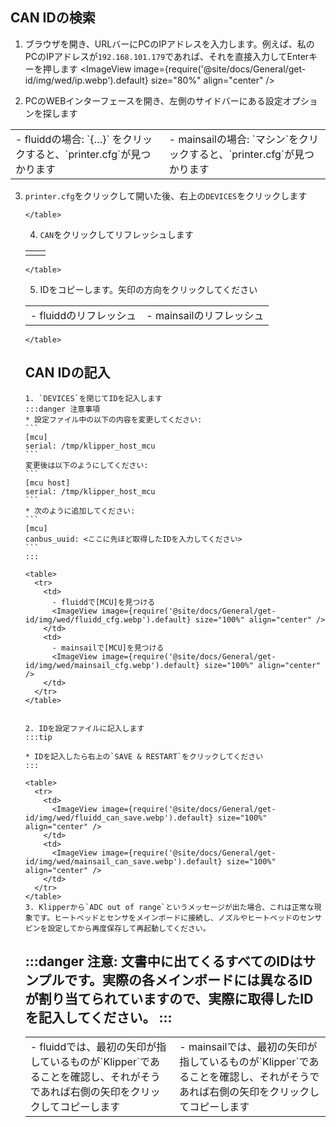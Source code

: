 ## CAN IDの検索
1. ブラウザを開き、URLバーにPCのIPアドレスを入力します。例えば、私のPCのIPアドレスが`192.168.101.179`であれば、それを直接入力してEnterキーを押します
  <ImageView image={require('@site/docs/General/get-id/img/wed/ip.webp').default} size="80%" align="center" /> 

2. PCのWEBインターフェースを開き、左側のサイドバーにある設定オプションを探します
  <table>
    <tr>
      <td>
        - fluiddの場合: `{…}` をクリックすると、`printer.cfg`が見つかります
        <ImageView image={require('@site/docs/General/get-id/img/fluidd-cfg.webp').default} size="100%" align="center" />
      </td>
      <td>
        - mainsailの場合: `マシン`をクリックすると、`printer.cfg`が見つかります
        <ImageView image={require('@site/docs/General/get-id/img/mainsail-cfg.webp').default} size="100%" align="center" />
      </td>
    </tr>
  </table>

  3. `printer.cfg`をクリックして開いた後、右上の`DEVICES`をクリックします
    <table>
      <tr>
        <td>
          <ImageView image={require('@site/docs/General/get-id/img/wed/fluidd_devices.webp').default} size="100%" align="center" />
        </td>
        <td>
          <ImageView image={require('@site/docs/General/get-id/img/wed/mainsail_devices.webp').default} size="100%" align="center" />
        </td>
      </tr>
    </table>

  4. `CAN`をクリックしてリフレッシュします
    <table>
      <tr>
        <td>
          - fluiddのリフレッシュ
          <ImageView image={require('@site/docs/General/get-id/img/wed/fluidd_can.webp').default} size="100%" align="center" />
        </td>
        <td>
          - mainsailのリフレッシュ
          <ImageView image={require('@site/docs/General/get-id/img/wed/mainsail_can.webp').default} size="100%" align="center" />
        </td>
      </tr>
    </table>

  5. IDをコピーします。矢印の方向をクリックしてください
    <table>
      <tr>
        <td>
          - fluiddでは、最初の矢印が指しているものが`Klipper`であることを確認し、それがそうであれば右側の矢印をクリックしてコピーします
          <ImageView image={require('@site/docs/General/get-id/img/wed/fluidd_canid.webp').default} size="100%" align="center" />
        </td>
        <td>
          - mainsailでは、最初の矢印が指しているものが`Klipper`であることを確認し、それがそうであれば右側の矢印をクリックしてコピーします
          <ImageView image={require('@site/docs/General/get-id/img/wed/mainsail_canid.webp').default} size="100%" align="center" />
        </td>
      </tr>
    </table>

## CAN IDの記入

    1. `DEVICES`を閉じてIDを記入します
    :::danger 注意事項
    * 設定ファイル中の以下の内容を変更してください:  
    ```
    [mcu] 
    serial: /tmp/klipper_host_mcu
    ```  
    変更後は以下のようにしてください:
    ```
    [mcu host] 
    serial: /tmp/klipper_host_mcu
    ```
    * 次のように追加してください:
    ```
    [mcu]
    canbus_uuid: <ここに先ほど取得したIDを入力してください>
    ```
    :::

    <table>
      <tr>
        <td>
          - fluiddで[MCU]を見つける
          <ImageView image={require('@site/docs/General/get-id/img/wed/fluidd_cfg.webp').default} size="100%" align="center" />
        </td>
        <td>
          - mainsailで[MCU]を見つける
          <ImageView image={require('@site/docs/General/get-id/img/wed/mainsail_cfg.webp').default} size="100%" align="center" />
        </td>
      </tr>
    </table>


    2. IDを設定ファイルに記入します
    :::tip

    * IDを記入したら右上の`SAVE & RESTART`をクリックしてください
    :::

    <table>
      <tr>
        <td>
          <ImageView image={require('@site/docs/General/get-id/img/wed/fluidd_can_save.webp').default} size="100%" align="center" />
        </td>
        <td>
          <ImageView image={require('@site/docs/General/get-id/img/wed/mainsail_can_save.webp').default} size="100%" align="center" />
        </td>
      </tr>
    </table>
    3. Klipperから`ADC out of range`というメッセージが出た場合、これは正常な現象です。ヒートベッドとセンサをメインボードに接続し、ノズルやヒートベッドのセンサピンを設定してから再度保存して再起動してください。

:::danger
注意: 文書中に出てくるすべてのIDはサンプルです。実際の各メインボードには異なるIDが割り当てられていますので、実際に取得したIDを記入してください。
:::
---
